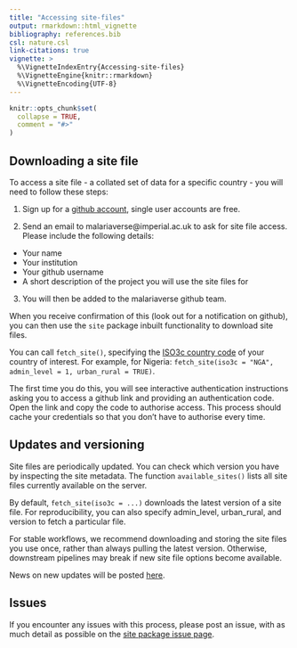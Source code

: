 ```yaml
---
title: "Accessing site-files"
output: rmarkdown::html_vignette
bibliography: references.bib
csl: nature.csl
link-citations: true
vignette: >
  %\VignetteIndexEntry{Accessing-site-files}
  %\VignetteEngine{knitr::rmarkdown}
  %\VignetteEncoding{UTF-8}
---
```


```r
knitr::opts_chunk$set(
  collapse = TRUE,
  comment = "#>"
)
```

## Downloading a site file

To access a site file - a collated set of data for a specific country - you will
need to follow these steps:

1. Sign up for a [github account](https://github.com/), single user accounts are free.

2. Send an email to malariaverse@imperial.ac.uk to ask for site file access. 
Please include the following details:

  * Your name
  * Your institution
  * Your github username
  * A short description of the project you will use the site files for
  
3. You will then be added to the malariaverse github team.

When you receive confirmation of this (look out for a notification on github), you
can then use the `site` package inbuilt functionality to download site files.

You can call `fetch_site()`, specifying the [ISO3c country code](https://en.wikipedia.org/wiki/ISO_3166-1_alpha-3) of your
country of interest. For example, for Nigeria: 
`fetch_site(iso3c = "NGA", admin_level = 1, urban_rural = TRUE)`.

The first time you do this, you will see interactive authentication instructions
asking you to access a github link and providing an authentication code. Open
the link and copy the code to authorise access. This process should cache your
credentials so that you don't have to authorise every time.

## Updates and versioning
Site files are periodically updated.
You can check which version you have by inspecting the site metadata. 
The function `available_sites()` lists all site files currently available on the server.

By default, `fetch_site(iso3c = ...)` downloads the latest version of a site file.
For reproducibility, you can also specify admin_level, urban_rural, and version 
to fetch a particular file.

For stable workflows, we recommend downloading and storing the site files you 
use once, rather than always pulling the latest version. Otherwise, downstream 
pipelines may break if new site file options become available.

News on new updates will be posted [here](https://mrc-ide.github.io/site/news/index.html).

## Issues

If you encounter any issues with this process, please post an issue, with as much
detail as possible on the [site package issue page](https://github.com/mrc-ide/site/issues).
